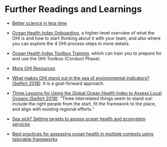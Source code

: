 # Further Readings and Learnings {-}


- [Better science in less time](https://www.nature.com/articles/s41559-017-0160) 
- [Ocean Health Index Onboarding](http://ohi-science.org/onboarding/), a higher-level overview of what the OHI is and how to start thinking about it with your team, and also where you can explore the 4 OHI process steps in more details.
- [Ocean Health Index Toolbox Training](https://ohi-science.org/toolbox-training/index.html), which can train you to prepare for and use the OHI Toolbox (Conduct Phase).

- [More OHI Resources](https://oceanhealthindex.org/resources/tools/)
- [What makes OHI stand out in the sea of environmental indicators? (Seifert 2018)](https://ohi-science.org/news/goal-forward-approach): It is a goal-forward approach.
- [Three Lessons for Using the Global Ocean Health Index to Assess Local Oceans (Seifert 2019)](https://ohi-science.org/news/three-lessons-global): “Three interrelated things seem to stand out: include the right people from the start, fit the framework to the place, and align with existing regional efforts.”
- [Sea sick? Setting targets to assess ocean health and ecosystem services](https://esajournals.onlinelibrary.wiley.com/doi/full/10.1890/ES11-00366.1)
- [Best practices for assessing ocean health in multiple contexts using tailorable frameworks](https://peerj.com/articles/1503/)